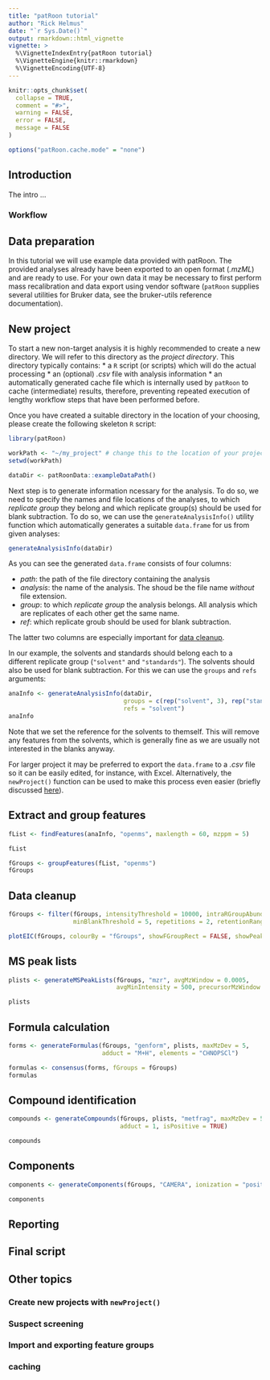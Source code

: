 ```yaml
---
title: "patRoon tutorial"
author: "Rick Helmus"
date: "`r Sys.Date()`"
output: rmarkdown::html_vignette
vignette: >
  %\VignetteIndexEntry{patRoon tutorial}
  %\VignetteEngine{knitr::rmarkdown}
  %\VignetteEncoding{UTF-8}
---
```


```r
knitr::opts_chunk$set(
  collapse = TRUE,
  comment = "#>",
  warning = FALSE,
  error = FALSE,
  message = FALSE
)

options("patRoon.cache.mode" = "none")
```


## Introduction

The intro ...

### Workflow

## Data preparation
In this tutorial we will use example data provided with patRoon. The provided analyses already have been exported to an open format (_.mzML_) and are ready to use. For your own data it may be necessary to first perform mass recalibration and data export using vendor software (`patRoon` supplies several utilities for Bruker data, see the bruker-utils reference documentation).

## New project
To start a new non-target analysis it is highly recommended to create a new directory. We will refer to this directory as the _project directory_. This directory typically contains:
* a `R` script (or scripts) which will do the actual processing
* an (optional) _.csv_ file with analysis information
* an automatically generated cache file which is internally used by `patRoon` to cache (intermediate) results, therefore, preventing repeated execution of lengthy workflow steps that have been performed before.

Once you have created a suitable directory in the location of your choosing, please create the following skeleton `R` script:

```r
library(patRoon)

workPath <- "~/my_project" # change this to the location of your project directory
setwd(workPath)

dataDir <- patRoonData::exampleDataPath()
```

Next step is to generate information ncessary for the analysis. To do so, we need to specify the names and file locations of the analyses, to which _replicate group_ they belong and which replicate group(s) should be used for blank subtraction. To do so, we can use the `generateAnalysisInfo()` utility function which automatically generates a suitable `data.frame` for us from given analyses:

```r
generateAnalysisInfo(dataDir)
```

As you can see the generated `data.frame` consists of four columns:

* *path*: the path of the file directory containing the analysis
* *analysis*: the name of the analysis. The shoud be the file name _without_ file extension.
* *group*: to which _replicate group_ the analysis belongs. All analysis which are replicates of each other get the same name.
* *ref*: which replicate groub should be used for blank subtraction.

The latter two columns are especially important for [data cleanup](#data-cleanup).

In our example, the solvents and standards should belong each to a different replicate group (`"solvent"` and `"standards"`). The solvents should also be used for blank subtraction. For this we can use the `groups` and `refs` arguments:
```r
anaInfo <- generateAnalysisInfo(dataDir,
                                groups = c(rep("solvent", 3), rep("standard", 3)),
                                refs = "solvent")
anaInfo
```

Note that we set the reference for the solvents to themself. This will remove any features from the solvents, which is generally fine as we are usually not interested in the blanks anyway.

For larger project it may be preferred to export the `data.frame` to a _.csv_ file so it can be easily edited, for instance, with Excel. Alternatively, the `newProject()` function can be used to make this process even easier (briefly discussed [here](#newProject)).

## Extract and group features

```r
fList <- findFeatures(anaInfo, "openms", maxlength = 60, mzppm = 5)
```
```r
fList
```

```r
fGroups <- groupFeatures(fList, "openms")
fGroups
```

## Data cleanup { #data-cleanup }

```r
fGroups <- filter(fGroups, intensityThreshold = 10000, intraRGroupAbundance = 1,
                  minBlankThreshold = 5, repetitions = 2, retentionRange = c(180, -1))
```

```r
plotEIC(fGroups, colourBy = "fGroups", showFGroupRect = FALSE, showPeakArea = TRUE, topMost = 1, showLegend = FALSE)
```

## MS peak lists

```r
plists <- generateMSPeakLists(fGroups, "mzr", avgMzWindow = 0.0005,
                              avgMinIntensity = 500, precursorMzWindow = 8)
```
```r
plists
```

## Formula calculation

```r
forms <- generateFormulas(fGroups, "genform", plists, maxMzDev = 5,
                          adduct = "M+H", elements = "CHNOPSCl")
```
```r
formulas <- consensus(forms, fGroups = fGroups)
formulas
```

## Compound identification

```r
compounds <- generateCompounds(fGroups, plists, "metfrag", maxMzDev = 5,
                               adduct = 1, isPositive = TRUE)
```
```r
compounds
```

## Components

```r
components <- generateComponents(fGroups, "CAMERA", ionization = "positive")
```
```r
components
```

## Reporting

## Final script

## Other topics

### Create new projects with `newProject()` { #newProject }

### Suspect screening

### Import and exporting feature groups

### caching

